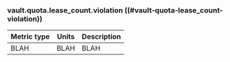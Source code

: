 ### vault.quota.lease_count.violation ((#vault-quota-lease_count-violation))

Metric type | Units | Description
----------- | ----- | -----------
BLAH     | BLAH    | BLAH